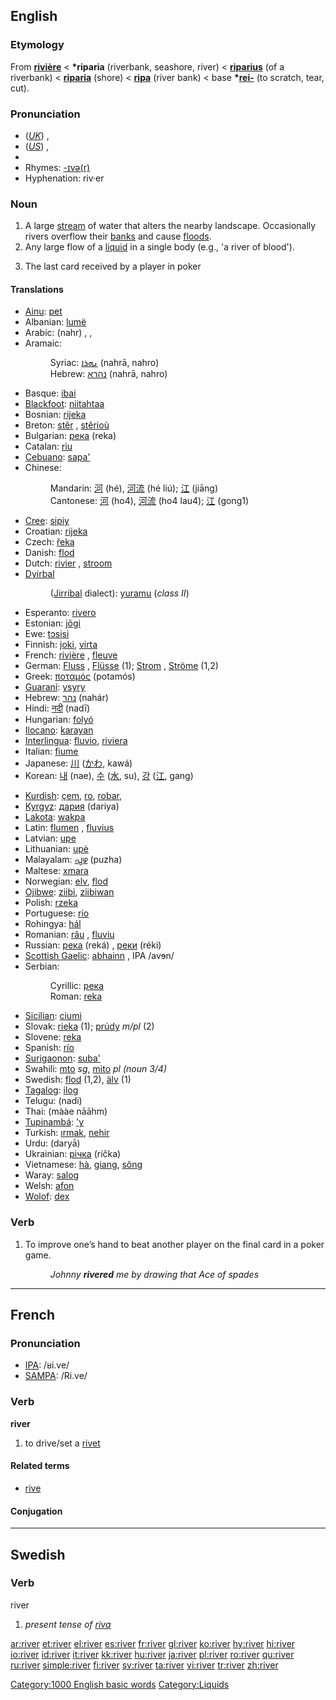 ==English==

{{rank|else|entered|none|506|river|change|happy|hours}}

===Etymology===
From {{OF.}} '''[[rivière]]''' < {{VL.}} '''*riparia''' (riverbank, seashore, river) < {{L.}} '''[[riparius]]''' (of a riverbank) < '''[[riparia]]''' (shore) < '''[[ripa]]''' (river bank) < {{PIE.}} base '''*[[rei-]]''' (to scratch, tear, cut).

===Pronunciation===
*(''[[Received Pronunciation|UK]]'') {{IPA|/ˈɹɪvə/}}, {{SAMPA|/"rIv@/}}
*(''[[General American|US]]'') {{IPA|/ˈɹɪvɚ/}}, {{SAMPA|/"rIv@`/}}
*{{audio|en-us-river.ogg|Audio (US)}}
*Rhymes: [[Rhymes:English:-ɪvə(r)|-ɪvə(r)]]
*Hyphenation: riv·er

===Noun===
{{en-noun}}

# A large [[stream]] of water that alters the nearby landscape. Occasionally rivers overflow their [[bank]]s and cause [[flood]]s.
# Any large flow of a [[liquid]] in a single body (e.g., 'a river of blood').
# {{poker}} The last card received by a player in poker

====Translations====
{{rfc-trans}}
{{top}}
*[[Ainu]]: [[pet#Ainu|pet]]
*Albanian: [[lumë]] {{f}}
*Arabic: {{ARchar|[[نهر|نَهْر]]}} (nahr) {{m}}, {{ARchar|[[انهار|أنْهَار]]}} {{IPAchar|(’anháːr)}} {{p}}, {{ARchar|[[انهر|أنْهُر]]}} {{IPAchar|(’ánhur)}} {{p}}
*Aramaic:
*:Syriac: [[ܢܗܪܐ]] (nahrā, nahro) {{m}}
*:Hebrew: [[נהרא]] (nahrā, nahro) {{m}}
*Basque: [[ibai]]
*[[Blackfoot]]: [[niitahtaa]]
*Bosnian: [[rijeka]] {{f}}
*Breton: [[stêr]] {{f}}, [[stêrioù]] {{p}}
*Bulgarian: [[река]] (reka) {{f}}
*Catalan: [[riu]] {{m}}
*[[Cebuano]]: [[sapa']]
*Chinese:
*:Mandarin: [[河]] (hé), [[河流]] (hé liú); [[江]] (jiāng)
*:Cantonese: [[河]] (ho4), [[河流]] (ho4 lau4); [[江]] (gong1)
*[[Cree]]: [[sipiy]]
*Croatian: [[rijeka]] {{f}}
*Czech: [[řeka]] {{f}}
*Danish: [[flod]] {{c}}
*Dutch: [[rivier]] {{m}}, [[stroom]] {{m}}
*[[Dyirbal]] 
*:([[Jirribal]] dialect): [[yuramu]] (''class II'')
*Esperanto: [[rivero]]
*Estonian: [[jõgi#Estonian|jõgi]]
*Ewe: [[tɔsisi]] {{n}}
*Finnish: [[joki]], [[virta]]
*French: [[rivière]] {{f}}, [[fleuve]] {{m}}
*German: [[Fluss]] {{m}}, [[Flüsse]] {{p}} (1); [[Strom]] {{m}}, [[Ströme]] {{p}} (1,2)
*Greek: [[ποταμός]] (potamós) {{m}}
*[[Guaraní]]: [[ysyry]]
*Hebrew: [[נהר]] (nahár) {{m}}
*Hindi: [[नदी]] (nadī)
*Hungarian: [[folyó]]
*[[Ilocano]]: [[karayan]]
*[[Interlingua]]: [[fluvio]], [[riviera]]
*Italian: [[fiume]] {{m}}
*Japanese: [[川]] ([[かわ]], kawá)
*Korean: [[내]] (nae), [[수]] ([[水]], su), [[강]] ([[江]], gang)
{{mid}}
*[[Kurdish]]: [[çem]], [[ro]], [[robar]], {{KUchar|[[ڕوبار]]}}
*[[Kyrgyz]]: [[дария]] (dariya)
*[[Lakota]]: [[wakpa]]
*Latin: [[flumen]] {{n}}, [[fluvius]] {{m}}
*Latvian: [[upe]] {{f}}
*Lithuanian: [[upė]] {{f}}
*Malayalam: [[പുഴ]] (puzha)
*Maltese: [[xmara]] {{f}}
*Norwegian: [[elv]], [[flod]]
*[[Ojibwe]]: [[ziibi]], [[ziibiwan]] {{p}}
*Polish: [[rzeka]] {{f}}
*Portuguese: [[rio]] {{m}}
*Rohingya: [[hál]]
*Romanian: [[râu]] {{n}}, [[fluviu]] {{n}}
*Russian: [[река]] (reká) {{f}}, [[реки]] (réki) {{p}}
*[[Scottish Gaelic]]: [[abhainn]] {{f}}, IPA /avɘn/
*Serbian:
*:Cyrillic: [[река]] {{f}}
*:Roman: [[reka]] {{f}}
*[[Sicilian]]: [[ciumi]] {{m}}
*Slovak: [[rieka#Slovak|rieka]] {{f}} (1); [[prúd#Slovak|prúdy]] ''m/pl'' (2)
*Slovene: [[reka]] {{f}}
*Spanish: [[río]] {{m}}
*[[Surigaonon]]: [[suba']]
*Swahili: [[mto]] ''sg'', [[mito]] ''pl (noun 3/4)''
*Swedish: [[flod]] {{c}} (1,2), [[älv]] {{c}} (1)
*[[Tagalog]]: [[ilog]]
*Telugu: {{t|te|నది}}(nadi)
*Thai: {{THchar|[[แม่น้ำ]]}} (mààe nāāhm)
*[[Tupinambá]]: [['y]]
*Turkish: [[ırmak]], [[nehir]]
*Urdu: {{URchar|[[دریا]]}} (daryā)
*Ukrainian: [[річка]] (ríčka) {{f}}
*Vietnamese: [[hà]], [[giang]], [[sông]]
*Waray: [[salog]]
*Welsh: [[afon]]
*[[Wolof]]: [[dex#Wolof|dex]]
{{bottom}}

===Verb===
{{en-verb}}

# {{poker}} To improve one’s hand to beat another player on the final card in a poker game.
#: ''Johnny '''rivered''' me by drawing that Ace of spades''

[[Category:1000 English basic words]]

----

==French==

===Pronunciation===
*[[w:IPA|IPA]]: /ʁi.ve/
*[[w:SAMPA|SAMPA]]: /Ri.ve/

===Verb===
'''river'''

# to drive/set a [[rivet]]

====Related terms====
*[[rive#French|rive]]

====Conjugation====
{{fr-conj-er|riv|avoir}}

----

==Swedish==

===Verb===
;river

# ''present tense of [[riva]]''

[[Category:Liquids]]

[[ar:river]]
[[et:river]]
[[el:river]]
[[es:river]]
[[fr:river]]
[[gl:river]]
[[ko:river]]
[[hy:river]]
[[hi:river]]
[[io:river]]
[[id:river]]
[[it:river]]
[[kk:river]]
[[hu:river]]
[[ja:river]]
[[pl:river]]
[[ro:river]]
[[qu:river]]
[[ru:river]]
[[simple:river]]
[[fi:river]]
[[sv:river]]
[[ta:river]]
[[vi:river]]
[[tr:river]]
[[zh:river]]